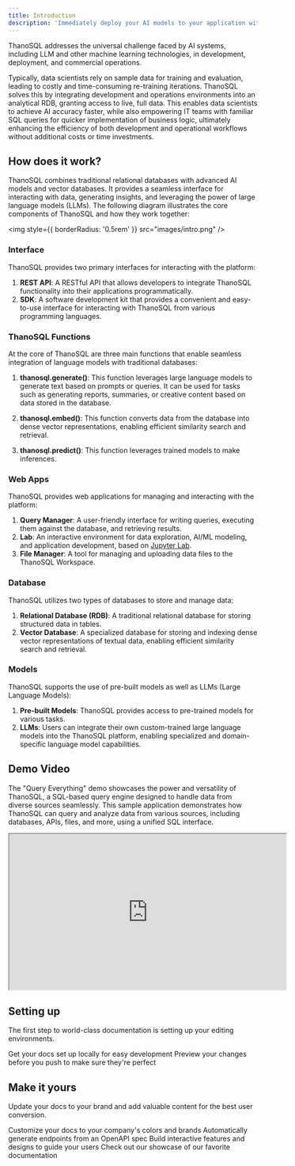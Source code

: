 ```yaml
---
title: Introduction
description: 'Immediately deploy your AI models to your application with SQL'
---
```


ThanoSQL addresses the universal challenge faced by AI systems, including LLM and other machine learning technologies, in development, deployment, and commercial operations.

Typically, data scientists rely on sample data for training and evaluation, leading to costly and time-consuming re-training iterations.
ThanoSQL solves this by integrating development and operations environments into an analytical RDB, granting access to live, full data.
This enables data scientists to achieve AI accuracy faster, while also empowering IT teams with familiar SQL queries for quicker implementation of business logic,
ultimately enhancing the efficiency of both development and operational workflows without additional costs or time investments.

## How does it work?

ThanoSQL combines traditional relational databases with advanced AI models and vector databases.
It provides a seamless interface for interacting with data, generating insights, and leveraging the power of large language models (LLMs).
The following diagram illustrates the core components of ThanoSQL and how they work together:

<img
  style={{ borderRadius: '0.5rem' }}
  src="images/intro.png"
/>

### Interface

ThanoSQL provides two primary interfaces for interacting with the platform:

1. **REST API**: A RESTful API that allows developers to integrate ThanoSQL functionality into their applications programmatically.
2. **SDK**: A software development kit that provides a convenient and easy-to-use interface for interacting with ThanoSQL from various programming languages.

### ThanoSQL Functions

At the core of ThanoSQL are three main functions that enable seamless integration of language models with traditional databases:

1. **thanosql.generate()**: This function leverages large language models to generate text based on prompts or queries. It can be used for tasks such as generating reports, summaries, or creative content based on data stored in the database.

2. **thanosql.embed()**: This function converts data from the database into dense vector representations, enabling efficient similarity search and retrieval.

3. **thanosql.predict()**: This function leverages trained models to make inferences.

### Web Apps

ThanoSQL provides web applications for managing and interacting with the platform:

1. **Query Manager**: A user-friendly interface for writing queries, executing them against the database, and retrieving results.
2. **Lab**: An interactive environment for data exploration, AI/ML modeling, and application development, based on [Jupyter Lab](https://github.com/jupyterlab/jupyterlab).
3. **File Manager**: A tool for managing and uploading data files to the ThanoSQL Workspace.

### Database

ThanoSQL utilizes two types of databases to store and manage data:

1. **Relational Database (RDB)**: A traditional relational database for storing structured data in tables.
2. **Vector Database**: A specialized database for storing and indexing dense vector representations of textual data, enabling efficient similarity search and retrieval.

### Models

ThanoSQL supports the use of pre-built models as well as LLMs (Large Language Models):

1. **Pre-built Models**: ThanoSQL provides access to pre-trained models for various tasks.
2. **LLMs**: Users can integrate their own custom-trained large language models into the ThanoSQL platform, enabling specialized and domain-specific language model capabilities.

## Demo Video

The "Query Everything" demo showcases the power and versatility of ThanoSQL, a SQL-based query engine designed to handle data from diverse sources seamlessly.
This sample application demonstrates how ThanoSQL can query and analyze data from various sources, including databases, APIs, files, and more, using a unified SQL interface.

<iframe
  width="560"
  height="315"
  src="https://www.youtube.com/embed/yErMMlcd8b0?si=duzIVeaau2whcrj-"
  title="YouTube video player"
  allow="accelerometer; autoplay; clipboard-write; encrypted-media; gyroscope; picture-in-picture"
  allowFullScreen
  style={{ width: '100%', borderRadius: '0.5rem' }}
></iframe>

## Setting up

The first step to world-class documentation is setting up your editing environments.

<CardGroup cols={2}>
  <Card
    title="Edit Your Docs"
    icon="pen-to-square"
    href="https://mintlify.com/docs/quickstart"
  >
    Get your docs set up locally for easy development
  </Card>
  <Card
    title="Preview Changes"
    icon="image"
    href="https://mintlify.com/docs/development"
  >
    Preview your changes before you push to make sure they're perfect
  </Card>
</CardGroup>

## Make it yours

Update your docs to your brand and add valuable content for the best user conversion.

<CardGroup cols={2}>
  <Card
    title="Customize Style"
    icon="palette"
    href="https://mintlify.com/docs/settings/global"
  >
    Customize your docs to your company's colors and brands
  </Card>
  <Card
    title="Reference APIs"
    icon="code"
    href="https://mintlify.com/docs/api-playground/openapi"
  >
    Automatically generate endpoints from an OpenAPI spec
  </Card>
  <Card
    title="Add Components"
    icon="screwdriver-wrench"
    href="https://mintlify.com/docs/components/accordion"
  >
    Build interactive features and designs to guide your users
  </Card>
  <Card
    title="Get Inspiration"
    icon="stars"
    href="https://mintlify.com/customers"
  >
    Check out our showcase of our favorite documentation
  </Card>
</CardGroup>
